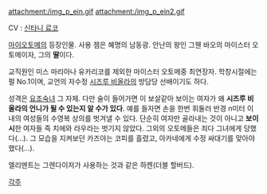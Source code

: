 attachment:/img_p_ein.gif
attachment:/img_p_ein2.gif

CV : [[신타니 료코]]

[[마이오토메]]의 등장인물. 사용 젬은 혜명의 남동광.
안난의 왕인 그웬 바오의 마이스터 오토메이자, 그의 '''딸'''이다.

교직원인 미스 마리아나 유카리코를 제외한 마이스터 오토메중 최연장자. 학창시절에는 펄 No.1이며, 교언의 자수정 [[시즈루 비올라]]의 방담당 선배이기도 하다.

성격은 [[요조숙녀]] 그 자체. 다만 술이 들어가면 이 보살같아 보이는 여자가 왜 '''시즈루 비올라의 언니가 될 수 있는지 알 수가 있다'''. 예를 들자면 손을 한번 휘둘러 반경 n미터 이내의 여성들의 수영복 상의를 벗겨낼 수 있다. 단순히 여자만 골라내는 것이 아니고 '''보이시'''한 여자들 즉 치에와 라우라는 벗기지 않았다. 그외의 오토메들은 죄다 그녀에게 당했다(...). 그 모습을 지켜보던 카즈야는 코피를 흘렸고, 아카네에게 수정 싸대기를 맞아야 했다(...).

엘리멘트는 그렌다이저가 사용하는 것과 같은 하켄(더블 할버드).

[[각주]]
